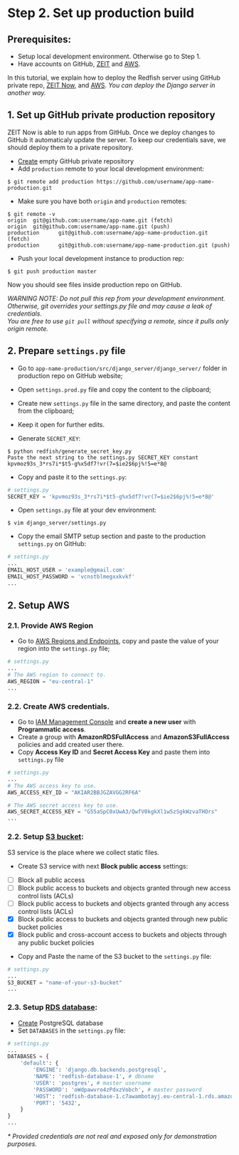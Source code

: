 # Step 2. Set up production build
## Prerequisites:
* Setup local development environment. Otherwise go to Step 1.
* Have accounts on GitHub, [ZEIT](https://zeit.co/) and [AWS](https://aws.amazon.com/).

In this tutorial, we explain how to deploy the Redfish server using GitHub private repo, [ZEIT Now](https://zeit.co/), and [AWS](https://aws.amazon.com/). _You can deploy the Django server in another way._

## 1. Set up GitHub private production repository
ZEIT Now is able to run apps from GitHub. Once we deploy changes to GitHub it automaticaly update the server. To keep our credentials save, we should deploy them to a private repository.
* [Create](https://github.com/new) empty GitHub private repository
* Add `production` remote to your local development environment:
```console
$ git remote add production https://github.com/username/app-name-production.git
```
* Make sure you have both `origin` and `production` remotes:
```console
$ git remote -v
origin  git@github.com:username/app-name.git (fetch)
origin  git@github.com:username/app-name.git (push)
production      git@github.com:username/app-name-production.git (fetch)
production      git@github.com:username/app-name-production.git (push)
```
* Push your local development instance to production rep:
```console
$ git push production master
```
Now you should see files inside production repo on GitHub.


_WARNING NOTE: Do not pull this rep from your development environment. Otherwise, git overrides your settings.py file and may cause a leak of credentials. \
You are free to use `git pull` without specifying a remote, since it pulls only origin remote._
## 2. Prepare `settings.py` file
* Go to `app-name-production/src/django_server/django_server/` folder in production repo on GitHub website;
* Open `settings.prod.py` file and copy the content to the clipboard;
* Create new `settings.py` file in the same directory, and paste the content from the clipboard;
* Keep it open for further edits.


* Generate `SECRET_KEY`:
```console
$ python redfish/generate_secret_key.py
Paste the next string to the settings.py SECRET_KEY constant
kpvmoz93s_3*rs7i*$t5-g%x5df7!vr(7=$ie2$6pj%!5=e*8@
```
* Copy and paste it to the `settings.py`:
```python
# settings.py
SECRET_KEY = 'kpvmoz93s_3*rs7i*$t5-g%x5df7!vr(7=$ie2$6pj%!5=e*8@'
```
* Open `settings.py` file at your dev environment:
```console
$ vim django_server/settings.py
```
* Copy the email SMTP setup section and paste to the production `settings.py` on GitHub:
```python
# settings.py
...
EMAIL_HOST_USER = 'example@gmail.com'
EMAIL_HOST_PASSWORD = 'vcnstblmegxxkvkf'
...
```
## 2. Setup AWS
### 2.1. Provide AWS Region
* Go to [AWS Regions and Endpoints](https://docs.aws.amazon.com/general/latest/gr/rande.html), copy and paste the value of your region into the `settings.py` file;
```python
# settings.py
...
# The AWS region to connect to.
AWS_REGION = "eu-central-1"
...
```
### 2.2. Create AWS credentials.
* Go to [IAM Management Console](https://console.aws.amazon.com/iam/home?#/users) and __create a new user__ with __Programmatic access__.
* Create a group with __AmazonRDSFullAccess__ and __AmazonS3FullAccess__ policies and add created user there.
* Copy __Access Key ID__ and __Secret Access Key__ and paste them into `settings.py` file
```python
# settings.py
...
# The AWS access key to use.
AWS_ACCESS_KEY_ID = "AKIAR2BBJGZAVGG2RF6A"

# The AWS secret access key to use.
AWS_SECRET_ACCESS_KEY = "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"
...
```
### 2.2. Setup [S3 bucket](https://s3.console.aws.amazon.com/s3/):
S3 service is the place where we collect static files. <br/>
* Create S3 service with next __Block public access__ settings:
- [ ] Block all public access
- [ ] Block public access to buckets and objects granted through new access control lists (ACLs)
- [ ] Block public access to buckets and objects granted through any access control lists (ACLs)
- [x] Block public access to buckets and objects granted through new public bucket policies
- [x] Block public and cross-account access to buckets and objects through any public bucket policies
* Copy and Paste the name of the S3 bucket to the `settings.py` file:
```python
# settings.py
...
S3_BUCKET = "name-of-your-s3-bucket"
...
```
### 2.3. Setup [RDS database](https://console.aws.amazon.com/rds/):
* [Create](https://console.aws.amazon.com/rds/home) PostgreSQL database
* Set `DATABASES` in the `settings.py` file:
```python
# settings.py
...
DATABASES = {
    'default': {
        'ENGINE': 'django.db.backends.postgresql',
        'NAME': 'redfish-database-1', # dbname
        'USER': 'postgres', # master username
        'PASSWORD': 'oWdpawvro4zPdxzVobch', # master password
        'HOST': 'redfish-database-1.c7awambotayj.eu-central-1.rds.amazonaws.com', # Endpoint
        'PORT': '5432',
    }
}
...
```


_* Provided credentials are not real and exposed only for demonstration purposes._
